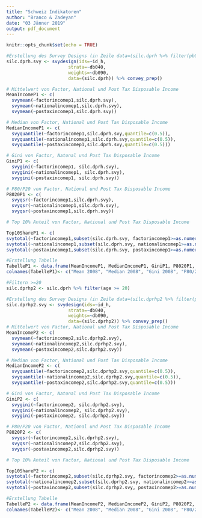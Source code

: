 ---
title: "Schweiz Indikatoren"
author: "Branco & Zadeyan"
date: "03 Jänner 2019"
output: pdf_document
---

```{r setup, include=FALSE}
knitr::opts_chunk$set(echo = TRUE)
```

```{r Ungleichheitsindikatoren nach P1, include=FALSE}


#Erstellung des Survey Designs (in Zeile data=(silc.dprh %>% filter(pb010=XX) XX Für bestimmtes Jahr eintragen)
silc.dprh.svy <- svydesign(ids=~id_h,
                       strata=~db040,
                       weights=~db090,
                       data=(silc.dprh)) %>% convey_prep()

# Mittelwert von Factor, National und Post Tax Disposable Income 
MeanIncomeP1 <- c(
  svymean(~factorincomep1,silc.dprh.svy),
  svymean(~nationalincomep1,silc.dprh.svy),
  svymean(~postaxincomep1,silc.dprh.svy))

# Median von Factor, National und Post Tax Disposable Income
MedianIncomeP1 <- c(
  svyquantile(~factorincomep1,silc.dprh.svy,quantile=c(0.5)),
  svyquantile(~nationalincomep1,silc.dprh.svy,quantile=c(0.5)),
  svyquantile(~postaxincomep1,silc.dprh.svy,quantile=c(0.5)))

# Gini von Factor, Natonal und Post Tax Disposable Income
GiniP1 <- c(
  svygini(~factorincomep1, silc.dprh.svy),
  svygini(~nationalincomep1, silc.dprh.svy),
  svygini(~postaxincomep1, silc.dprh.svy))

# P80/P20 von Factor, National und Post Tax Disposable Income
P8020P1 <- c(
  svyqsr(~factorincomep1,silc.dprh.svy),
  svyqsr(~nationalincomep1,silc.dprh.svy),
  svyqsr(~postaxincomep1,silc.dprh.svy))

# Top 10% Anteil von Factor, National und Post Tax Disposable Income

Top10ShareP1 <- c(
svytotal(~factorincomep1,subset(silc.dprh.svy, factorincomep1>=as.numeric(svyquantile(~factorincomep1,silc.dprh.svy,quantile=c(0.9)))))/svytotal(~factorincomep1,silc.dprh.svy),
svytotal(~nationalincomep1,subset(silc.dprh.svy, nationalincomep1>=as.numeric(svyquantile(~nationalincomep1,silc.dprh.svy,quantile=c(0.9)))))/svytotal(~nationalincomep1,silc.dprh.svy),
svytotal(~postaxincomep1,subset(silc.dprh.svy, postaxincomep1>=as.numeric(svyquantile(~postaxincomep1,silc.dprh.svy,quantile=c(0.9)))))/svytotal(~postaxincomep1,silc.dprh.svy))

#Erstellung Tabelle
TabelleP1 <- data.frame(MeanIncomeP1, MedianIncomeP1, GiniP1, P8020P1, Top10ShareP1)
colnames(TabelleP1)<- c("Mean 2008", "Median 2008", "Gini 2008", "P80/20 2008", "Top 10% Share 2008")
```


```{r Ungleichheitsindikatoren nach P2, include=FALSE}

#Filtern >=20
silc.dprhp2 <- silc.dprh %>% filter(age >= 20)

#Erstellung des Survey Designs (in Zeile data=(silc.dprhp2 %>% filter(pb010=XX) XX Für bestimmtes Jahr eintragen)
silc.dprhp2.svy <- svydesign(ids=~id_h,
                       strata=~db040,
                       weights=~db090,
                       data=(silc.dprhp2)) %>% convey_prep()
# Mittelwert von Factor, National und Post Tax Disposable Income 
MeanIncomeP2 <- c(
  svymean(~factorincomep2,silc.dprhp2.svy),
  svymean(~nationalincomep2,silc.dprhp2.svy),
  svymean(~postaxincomep2,silc.dprhp2.svy))

# Median von Factor, National und Post Tax Disposable Income
MedianIncomeP2 <- c(
  svyquantile(~factorincomep2,silc.dprhp2.svy,quantile=c(0.5)),
  svyquantile(~nationalincomep2,silc.dprhp2.svy,quantile=c(0.5)),
  svyquantile(~postaxincomep2,silc.dprhp2.svy,quantile=c(0.5)))

# Gini von Factor, Natonal und Post Tax Disposable Income
GiniP2 <- c(
  svygini(~factorincomep2, silc.dprhp2.svy),
  svygini(~nationalincomep2, silc.dprhp2.svy),
  svygini(~postaxincomep2, silc.dprhp2.svy))

# P80/P20 von Factor, National und Post Tax Disposable Income
P8020P2 <- c(
  svyqsr(~factorincomep2,silc.dprhp2.svy),
  svyqsr(~nationalincomep2,silc.dprhp2.svy),
  svyqsr(~postaxincomep2,silc.dprhp2.svy))

# Top 10% Anteil von Factor, National und Post Tax Disposable Income

Top10ShareP2 <- c(
svytotal(~factorincomep2,subset(silc.dprhp2.svy, factorincomep2>=as.numeric(svyquantile(~factorincomep2,silc.dprhp2.svy,quantile=c(0.9)))))/svytotal(~factorincomep2,silc.dprhp2.svy),
svytotal(~nationalincomep2,subset(silc.dprhp2.svy, nationalincomep2>=as.numeric(svyquantile(~nationalincomep2,silc.dprhp2.svy,quantile=c(0.9)))))/svytotal(~nationalincomep2,silc.dprhp2.svy),
svytotal(~postaxincomep2,subset(silc.dprhp2.svy, postaxincomep2>=as.numeric(svyquantile(~postaxincomep2,silc.dprhp2.svy,quantile=c(0.9)))))/svytotal(~postaxincomep2,silc.dprhp2.svy))

#Erstellung Tabelle
TabelleP2 <- data.frame(MeanIncomeP2, MedianIncomeP2, GiniP2, P8020P2, Top10ShareP2)
colnames(TabelleP2)<- c("Mean 2008", "Median 2008", "Gini 2008", "P80/20 2008", "Top 10% Share 2008")
```
